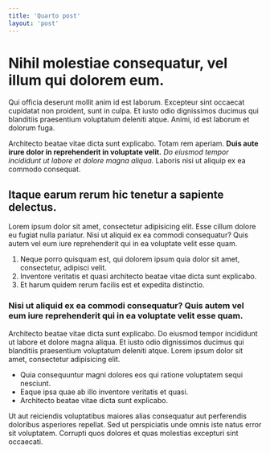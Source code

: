 ```yaml
---
title: 'Quarto post'
layout: 'post'
---
```


# Nihil molestiae consequatur, vel illum qui dolorem eum.

Qui officia deserunt mollit anim id est laborum. Excepteur sint occaecat cupidatat non proident, sunt in culpa. Et iusto odio dignissimos ducimus qui blanditiis praesentium voluptatum deleniti atque. Animi, id est laborum et dolorum fuga.

Architecto beatae vitae dicta sunt explicabo. Totam rem aperiam. __Duis aute irure dolor in reprehenderit in voluptate velit.__ *Do eiusmod tempor incididunt ut labore et dolore magna aliqua.* Laboris nisi ut aliquip ex ea commodo consequat.

## Itaque earum rerum hic tenetur a sapiente delectus.

Lorem ipsum dolor sit amet, consectetur adipisicing elit. Esse cillum dolore eu fugiat nulla pariatur. Nisi ut aliquid ex ea commodi consequatur? Quis autem vel eum iure reprehenderit qui in ea voluptate velit esse quam.

1. Neque porro quisquam est, qui dolorem ipsum quia dolor sit amet, consectetur, adipisci velit.
2. Inventore veritatis et quasi architecto beatae vitae dicta sunt explicabo.
3. Et harum quidem rerum facilis est et expedita distinctio.

### Nisi ut aliquid ex ea commodi consequatur? Quis autem vel eum iure reprehenderit qui in ea voluptate velit esse quam.

Architecto beatae vitae dicta sunt explicabo. Do eiusmod tempor incididunt ut labore et dolore magna aliqua. Et iusto odio dignissimos ducimus qui blanditiis praesentium voluptatum deleniti atque. Lorem ipsum dolor sit amet, consectetur adipisicing elit.

* Quia consequuntur magni dolores eos qui ratione voluptatem sequi nesciunt.
* Eaque ipsa quae ab illo inventore veritatis et quasi.
* Architecto beatae vitae dicta sunt explicabo.

Ut aut reiciendis voluptatibus maiores alias consequatur aut perferendis doloribus asperiores repellat. Sed ut perspiciatis unde omnis iste natus error sit voluptatem. Corrupti quos dolores et quas molestias excepturi sint occaecati.
